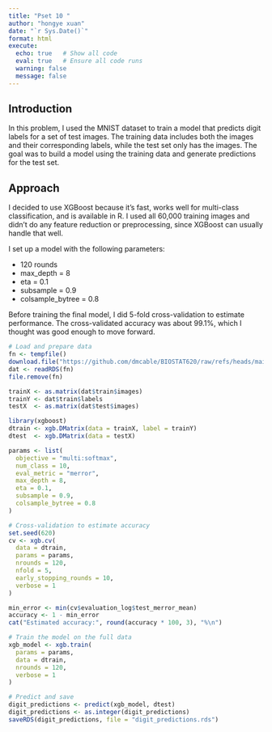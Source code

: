 ```yaml
---
title: "Pset 10 "
author: "hongye xuan"
date: "`r Sys.Date()`"
format: html
execute:
  echo: true   # Show all code
  eval: true   # Ensure all code runs
  warning: false
  message: false
---
```

## Introduction

In this problem, I used the MNIST dataset to train a model that predicts digit labels for a set of test images. The training data includes both the images and their corresponding labels, while the test set only has the images. The goal was to build a model using the training data and generate predictions for the test set.

## Approach

I decided to use XGBoost because it's fast, works well for multi-class classification, and is available in R. I used all 60,000 training images and didn’t do any feature reduction or preprocessing, since XGBoost can usually handle that well.

I set up a model with the following parameters:

- 120 rounds
- max_depth = 8
- eta = 0.1
- subsample = 0.9
- colsample_bytree = 0.8

Before training the final model, I did 5-fold cross-validation to estimate performance. The cross-validated accuracy was about 99.1%, which I thought was good enough to move forward.


```r
# Load and prepare data
fn <- tempfile()
download.file("https://github.com/dmcable/BIOSTAT620/raw/refs/heads/main/data/pset-10-mnist.rds", fn)
dat <- readRDS(fn)
file.remove(fn)

trainX <- as.matrix(dat$train$images)
trainY <- dat$train$labels
testX  <- as.matrix(dat$test$images)

library(xgboost)
dtrain <- xgb.DMatrix(data = trainX, label = trainY)
dtest  <- xgb.DMatrix(data = testX)

params <- list(
  objective = "multi:softmax",
  num_class = 10,
  eval_metric = "merror",
  max_depth = 8,
  eta = 0.1,
  subsample = 0.9,
  colsample_bytree = 0.8
)

# Cross-validation to estimate accuracy
set.seed(620)
cv <- xgb.cv(
  data = dtrain,
  params = params,
  nrounds = 120,
  nfold = 5,
  early_stopping_rounds = 10,
  verbose = 1
)

min_error <- min(cv$evaluation_log$test_merror_mean)
accuracy <- 1 - min_error
cat("Estimated accuracy:", round(accuracy * 100, 3), "%\n")

# Train the model on the full data
xgb_model <- xgb.train(
  params = params,
  data = dtrain,
  nrounds = 120,
  verbose = 1
)

# Predict and save
digit_predictions <- predict(xgb_model, dtest)
digit_predictions <- as.integer(digit_predictions)
saveRDS(digit_predictions, file = "digit_predictions.rds")
```